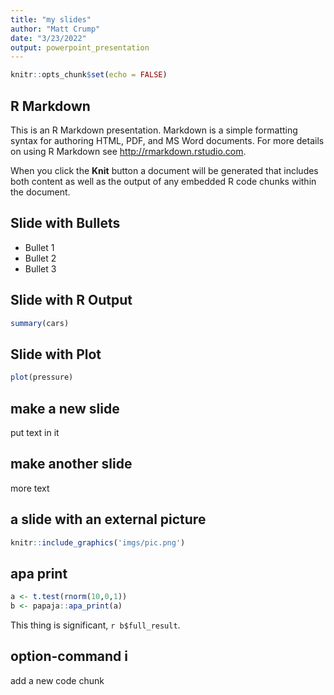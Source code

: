 ```yaml
---
title: "my slides"
author: "Matt Crump"
date: "3/23/2022"
output: powerpoint_presentation
---
```


```r
knitr::opts_chunk$set(echo = FALSE)
```

## R Markdown

This is an R Markdown presentation. Markdown is a simple formatting syntax for authoring HTML, PDF, and MS Word documents. For more details on using R Markdown see <http://rmarkdown.rstudio.com>.

When you click the **Knit** button a document will be generated that includes both content as well as the output of any embedded R code chunks within the document.

## Slide with Bullets

- Bullet 1
- Bullet 2
- Bullet 3

## Slide with R Output

```r
summary(cars)
```

## Slide with Plot

```r
plot(pressure)
```

## make a new slide

put text in it

## make another slide

more text

## a slide with an external picture

```r
knitr::include_graphics('imgs/pic.png')
```

## apa print

```r
a <- t.test(rnorm(10,0,1))
b <- papaja::apa_print(a)
```


This thing is significant, `r b$full_result`.

## option-command i

add a new code chunk

```r

```

